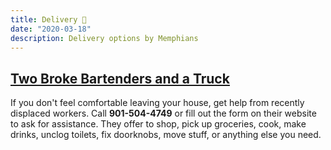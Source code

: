 ```yaml
---
title: Delivery 🚚
date: "2020-03-18"
description: Delivery options by Memphians
---
```


## [Two Broke Bartenders and a Truck](https://www.twobrokebartenders.com/)
If you don't feel comfortable leaving your house, get help from recently displaced workers. Call **901-504-4749** or fill out the form on their website to ask for assistance. They offer to shop, pick up groceries, cook, make drinks, unclog toilets, fix doorknobs, move stuff, or anything else you need.
